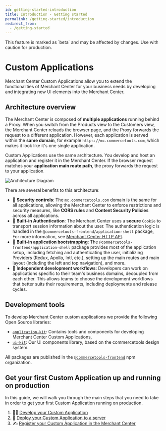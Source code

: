 ```yaml
---
id: getting-started-introduction
title: Introduction - Getting started
permalink: /getting-started/introduction
redirect_from:
  - /getting-started
---
```



<ContentNotification type="info">
  This feature is marked as `beta` and may be affected by changes. Use with caution for production.
</ContentNotification>

# Custom Applications

Merchant Center Custom Applications allow you to extend the functionalities of Merchant Center for your business needs by developing and integrating new UI elements into the Merchant Center.

## Architecture overview

The Merchant Center is composed of **multiple applications** running behind a Proxy. When you switch from the Products view to the Customers view, the Merchant Center reloads the browser page, and the Proxy forwards the request to a different application. However, each application is served within the **same domain**, for example `https://mc.commercetools.com`, which makes it look like it's one single application.

Custom Applications use the same architecture. You develop and host an application and register it in the Merchant Center. If the browser request matches your **application main route path**, the proxy forwards the request to your application.

![Architecture Diagram](/assets/custom-applications/mc-fe-architecture.png)

There are several benefits to this architecture:

- 🚨 **Security controls**: The `mc.commercetools.com` domain is the same for all applications, allowing the Merchant Center to enforce restrictions and security measures, like **CORS rules** and **Content Security Policies** across all applications.
- 🔑 **Built-in Authentication**: The Merchant Center uses a **secure** `Cookie` to transport session information about the user. The authentication logic is handled in the `@commercetools-frontend/application-shell` package, For more information, see [Merchant Center HTTP API](../http-api#authentication).
- 🤖 **Built-in application bootstrapping**: The `@commercetools-frontend/application-shell` package provides most of the application setup, including fetching and authenticating the user, initializing Providers (Redux, Apollo, Intl, etc.), setting up the main routes and main layout (including the left and top navigation), and more.
- 🚀 **Independent development workflows**: Developers can work on applications specific to their team's business domains, decoupled from each other. This allows teams to choose the development workflows that better suits their requirements, including deployments and release cycles.

## Development tools

To develop Merchant Center custom applications we provide the following Open Source libraries:

- [`application-kit`](https://github.com/commercetools/merchant-center-application-kit): Contains tools and components for developing Merchant Center Custom Applications,
- [`ui-kit`](https://github.com/commercetools/ui-kit): Our UI components library, based on the commercetools design system.

All packages are published in the [`@commercetools-frontend`](https://www.npmjs.com/org/commercetools-frontend) npm organization.

## Get your first Custom Application up and running on production

In this guide, we will walk you through the main steps that you need to take in order to get your first Custom Application running on production.

1. 👩‍💻 [Develop your Custom Application](./development)
2. 🚀 [Deploy your Custom Application to a server](./deployment)
3. ✍ [Register your Custom Application in the Merchant Center](./registration)

